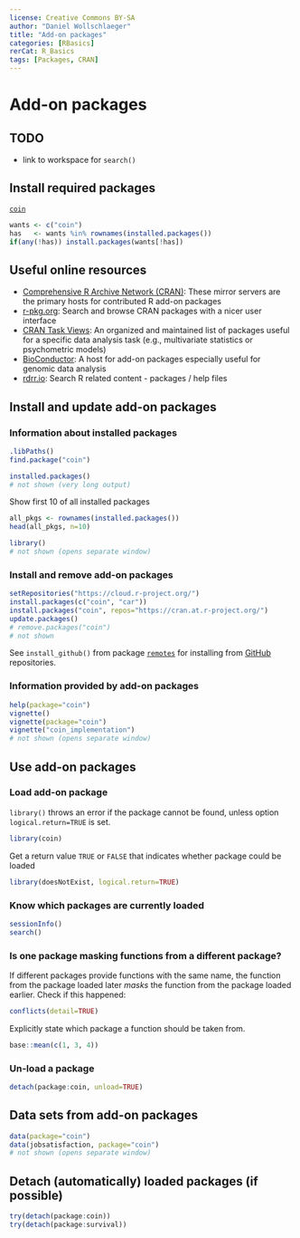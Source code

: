 ---
license: Creative Commons BY-SA
author: "Daniel Wollschlaeger"
title: "Add-on packages"
categories: [RBasics]
rerCat: R_Basics
tags: [Packages, CRAN]
---

Add-on packages
=========================

TODO
-------------------------

 - link to workspace for `search()`

Install required packages
-------------------------

[`coin`](https://cran.r-project.org/package=coin)

```{r}
wants <- c("coin")
has   <- wants %in% rownames(installed.packages())
if(any(!has)) install.packages(wants[!has])
```

Useful online resources
-------------------------

 * [Comprehensive R Archive Network (CRAN)](https://cran.r-project.org/web/packages/): These mirror servers are the primary hosts for contributed R add-on packages
 * [r-pkg.org](https://r-pkg.org/): Search and browse CRAN packages with a nicer user interface
 * [CRAN Task Views](https://cran.r-project.org/web/views/): An organized and maintained list of packages useful for a specific data analysis task (e.g., multivariate statistics or psychometric models)
 * [BioConductor](http://www.bioconductor.org/): A host for add-on packages especially useful for genomic data analysis
 * [rdrr.io](https://rdrr.io/): Search R related content - packages / help files

Install and update add-on packages
-------------------------

### Information about installed packages

```{r}
.libPaths()
find.package("coin")
```

```{r eval=FALSE}
installed.packages()
# not shown (very long output)
```

Show first 10 of all installed packages

```{r}
all_pkgs <- rownames(installed.packages())
head(all_pkgs, n=10)
```

```{r eval=FALSE}
library()
# not shown (opens separate window)
```

### Install and remove add-on packages

```{r eval=FALSE}
setRepositories("https://cloud.r-project.org/")
install.packages(c("coin", "car"))
install.packages("coin", repos="https://cran.at.r-project.org/")
update.packages()
# remove.packages("coin")
# not shown
```

See `install_github()` from package [`remotes`](https://cran.r-project.org/package=remotes) for installing from [GitHub](https://github.com/) repositories.

### Information provided by add-on packages

```{r eval=FALSE}
help(package="coin")
vignette()
vignette(package="coin")
vignette("coin_implementation")
# not shown (opens separate window)
```

Use add-on packages
-------------------------

### Load add-on package

`library()` throws an error if the package cannot be found, unless option `logical.return=TRUE` is set.

```{r}
library(coin)
```

Get a return value `TRUE` or `FALSE` that indicates whether package could be loaded

```{r}
library(doesNotExist, logical.return=TRUE)
```

### Know which packages are currently loaded

```{r}
sessionInfo()
search()
```

### Is one package masking functions from a different package?

If different packages provide functions with the same name, the function from the package loaded later *masks* the function from the package loaded earlier. Check if this happened:

```{r}
conflicts(detail=TRUE)
```

Explicitly state which package a function should be taken from.

```{r}
base::mean(c(1, 3, 4))
```

### Un-load a package

```{r eval=FALSE}
detach(package:coin, unload=TRUE)
```

Data sets from add-on packages
-------------------------

```{r eval=FALSE}
data(package="coin")
data(jobsatisfaction, package="coin")
# not shown (opens separate window)
```

Detach (automatically) loaded packages (if possible)
-------------------------

```{r}
try(detach(package:coin))
try(detach(package:survival))
```
